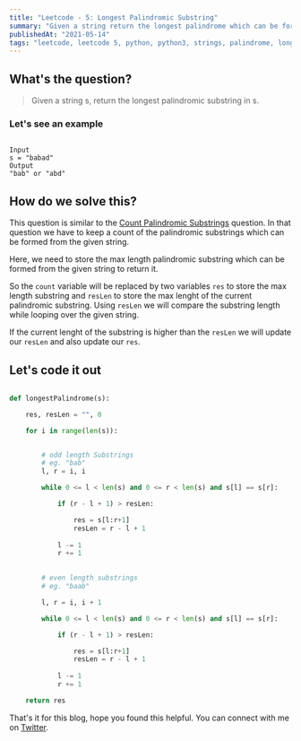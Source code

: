 ```yaml
---
title: "Leetcode - 5: Longest Palindromic Substring"
summary: "Given a string return the longest palindrome which can be formed from the string as substring"
publishedAt: "2021-05-14"
tags: "leetcode, leetcode 5, python, python3, strings, palindrome, longest substring, programming, dsa, algorithm, interview, coding"
---
```


## What's the question?

<blockquote>
  Given a string s, return the longest palindromic substring in s.
</blockquote>


### Let's see an example

```dart:example

Input
s = "babad"
Output
"bab" or "abd"

```

## How do we solve this?

This question is similar to the <a target="_blank" href="/blog/leetcode-strings-count-palendromic-substrings">Count Palindromic Substrings</a> question. In that question we have to keep a count of the palindromic substrings which can be formed from the given string.

Here, we need to store the max length palindromic substring which can be formed from the given string to return it.

So the `count` variable will be replaced by two variables `res` to store the max length substring and `resLen` to store the max lenght of the current palindromic substring. Using `resLen` we will compare the substring length while looping over the given string.

If the current lenght of the substring is higher than the `resLen` we will update our `resLen` and also update our `res`.



## Let's code it out

```dart:longest_palindrome.py

def longestPalindrome(s):

    res, resLen = "", 0

    for i in range(len(s)):


        # odd length Substrings
        # eg. "bab"
        l, r = i, i

        while 0 <= l < len(s) and 0 <= r < len(s) and s[l] == s[r]:

            if (r - l + 1) > resLen:

                res = s[l:r+1]
                resLen = r - l + 1
            
            l -= 1
            r += 1
        

        # even length substrings
        # eg. "baab"

        l, r = i, i + 1

        while 0 <= l < len(s) and 0 <= r < len(s) and s[l] == s[r]:

            if (r - l + 1) > resLen:

                res = s[l:r+1]
                resLen = r - l + 1
            
            l -= 1
            r += 1

    return res

```

That's it for this blog, hope you found this helpful. You can connect with me on <a target="_blank" href="https://twitter.com/saglanivatsal">Twitter</a>.


